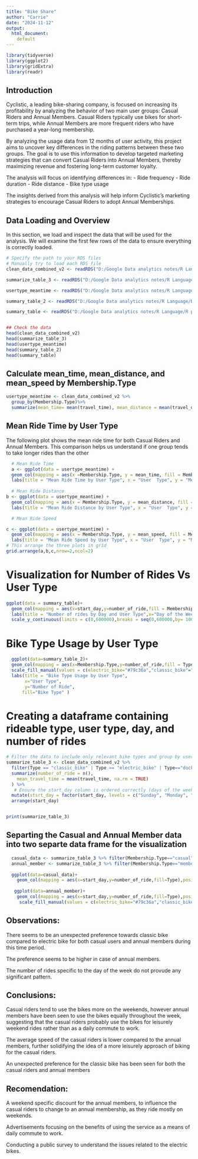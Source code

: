 ---
title: "Bike Share"
author: "Carrie"
date: "2024-11-12"
output: 
  html_document: 
    default
---

```{r setup,include=FALSE}
library(tidyverse)
library(ggplot2)
library(gridExtra)
library(readr)
```
## Introduction

Cyclistic, a leading bike-sharing company, is focused on increasing its profitability by analyzing the behavior of two main user groups: Casual Riders and Annual Members. Casual Riders typically use bikes for short-term trips, while Annual Members are more frequent riders who have purchased a year-long membership. 

By analyzing the usage data from 12 months of user activity, this project aims to uncover key differences in the riding patterns between these two groups. The goal is to use this information to develop targeted marketing strategies that can convert Casual Riders into Annual Members, thereby maximizing revenue and fostering long-term customer loyalty.

The analysis will focus on identifying differences in:
- Ride frequency
- Ride duration
- Ride distance
- Bike type usage

The insights derived from this analysis will help inform Cyclistic's marketing strategies to encourage Casual Riders to adopt Annual Memberships.


## Data Loading and Overview
In this section, we load and inspect the data that will be used for the analysis. We will examine the first few rows of the data to ensure everything is correctly loaded.

```{r}
# Specify the path to your RDS files
# Manually try to load each RDS file
clean_data_combined_v2 <- readRDS("D:/Google Data analytics notes/R Language/R programming/Cyclist Bike Share Data/clean_data_combined_v2.rds")

summarize_table_3 <- readRDS("D:/Google Data analytics notes/R Language/R programming/Cyclist Bike Share Data/summarize_table_3.rds")

usertype_meantime <- readRDS("D:/Google Data analytics notes/R Language/R programming/Cyclist Bike Share Data/usertype_meantime.rds")

summary_table_2 <- readRDS("D:/Google Data analytics notes/R Language/R programming/Cyclist Bike Share Data/summary_table_2.rds")

summary_table <- readRDS("D:/Google Data analytics notes/R Language/R programming/Cyclist Bike Share Data/summary_table.rds")


## Check the data
head(clean_data_combined_v2)
head(summarize_table_3)
head(usertype_meantime)
head(summary_table_2)
head(summary_table)
```

## Calculate mean_time, mean_distance, and mean_speed by Membership.Type
```{r setup_1,include=FALSE}
usertype_meantime <- clean_data_combined_v2 %>%
  group_by(Membership.Type)%>%
  summarize(mean_time= mean(travel_time), mean_distance = mean(travel_distance), mean_speed = mean(speed))


```

## Mean Ride Time by User Type

The following plot shows the mean ride time for both Casual Riders and Annual Members. This comparison helps us understand if one group tends to take longer rides than the other
```{r}
  # Mean Ride Time
  a <- ggplot(data = usertype_meantime) +
  geom_col(mapping = aes(x =Membership.Type, y = mean_time, fill = Membership.Type), position = "dodge") +
  labs(title = "Mean Ride Time by User Type", x = "User  Type", y = "Mean Travel Time (mins)")
  
  # Mean Ride Distance
b <- ggplot(data = usertype_meantime) +
  geom_col(mapping = aes(x = Membership.Type, y = mean_distance, fill = Membership.Type), position = "dodge") +
  labs(title = "Mean Ride Distance by User Type", x = "User  Type", y = "Mean Travel Distance (km)")

  # Mean Ride Speed

c <- ggplot(data = usertype_meantime) +
  geom_col(mapping = aes(x = Membership.Type, y = mean_speed, fill = Membership.Type), position = "dodge") +
  labs(title = "Mean Ride Speed by User Type", x = "User  Type", y = "Mean Travel Speed (km/hr)")
# This arrange the three plots in grid
grid.arrange(a,b,c,nrow=2,ncol=2)

```

# Visualization for Number of Rides Vs User Type
```{r}
ggplot(data = summary_table)+
  geom_col(mapping = aes(x=start_day,y=number_of_ride,fill = Membership.Type),position = "dodge")+
  labs(title = "Number of rides by Day and User Type",x="Day of the Week",y=" Number of Rides")+
  scale_y_continuous(limits = c(0,600000),breaks = seq(0,600000,by= 100000))
```

# Bike Type Usage by User Type
```{r}
  ggplot(data=summary_table_2)+
  geom_col(mapping = aes(x=Membership.Type,y=number_of_ride,fill = Type),position = "dodge")+
  scale_fill_manual(values = c(electric_bike="#79c36a","classic_bike"="#599ad3","docked_bike"="#599cd3"))+
  labs(title = "Bike Type Usage by User Type",
       x="User Type",
       y="Number of Ride",
      fill="Bike Type" )
```

# Creating a dataframe containing rideable type, user type, day, and number of rides
```{r}
# Filter the data to include only relevant bike types and group by user type and day
summarize_table_3 <- clean_data_combined_v2 %>%
  filter(Type == "classic_bike" | Type == "electric_bike" | Type=="docked_bike") %>% group_by(Membership.Type, Type, start_day) %>%  
  summarize(number_of_ride = n(),
    mean_travel_time = mean(travel_time, na.rm = TRUE) 
  ) %>%
   # Ensure the start_day column is ordered correctly (days of the week)
  mutate(stsrt_day = factor(start_day, levels = c("Sunday", "Monday", "Tuesday", "Wednesday", "Thursday", "Friday", "Saturday"))) %>%
  arrange(start_day)


print(summarize_table_3)

```

## Separting the Casual and Annual Member data into two separte data frame for the visualization
```{r}

  casual_data <- summarize_table_3 %>% filter(Membership.Type=="casual")
  annual_member <- summarize_table_3 %>% filter(Membership.Type=="member")
  
  ggplot(data=casual_data)+
    geom_col(mapping = aes(x=start_day,y=number_of_ride,fill=Type),position="dodge")
  
   ggplot(data=annual_member)+
    geom_col(mapping = aes(x=start_day,y=number_of_ride,fill=Type),position="dodge")+
     scale_fill_manual(values = c(electric_bike="#79c36a","classic_bike"="#599ad3","docked_bike"="#599cd3" ))
```
## Observations:
There seems to be an unexpected preference towards classic bike compared to electric bike for both casual users and annual members during this time period.

The preference seems to be higher in case of annual members.

The number of rides specific to the day of the week do not provude any significant pattern.

## Conclusions:
Casual riders tend to use the bikes more on the weekends, however annual members have been seen to use the bikes equally throughout the week, suggesting that the casual riders probably use the bikes for leisurely weekend rides rather than as a daily commute to work.

The average speed of the casual riders is lower compared to the annual members, further solidifying the idea of a more leisurely approach of biking for the casual riders.

An unexpected preference for the classic bike has been seen for both the casual riders and annual members

## Recomendation: 
A weekend specific discount for the annual members, to influence the casual riders to change to an annual membership, as they ride mostly on weekends.

Advertisements focusing on the benefits of using the service as a means of daily commute to work.

Conducting a public survey to understand the issues related to the electric bikes.